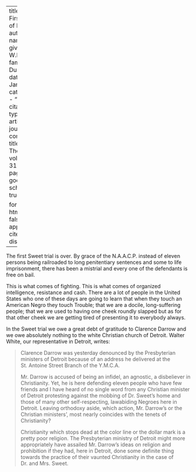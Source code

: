 
---
title: 'The First Battle of Detroit'
author:
  - name:
      given: W.E.B.
      family: Du Bois
date: Jan. 1926
categories: 
  - ""
citation: 
  type: article-journal
  container-title: The Crisis
  volume: 31
  issue: 3
  page: 114
google-scholar: true

format:
  html:
    toc: false
    appendix-cite-as: display
---



The first Sweet trial is over. By grace of the N.A.A.C.P. instead of eleven persons being railroaded to long penitentiary sentences and some to life imprisonment, there has been a mistrial and every one of the defendants is free on bail. 

This is what comes of fighting. This is what comes of organized intelligence, resistance and cash. There are a lot of people in the United States who one of these days are going to learn that when they touch an American Negro they touch Trouble; that we are a docile, long-suffering people; that we are used to having one cheek roundly slapped but as for that other cheek we are getting tired of presenting it to everybody always. 

In the Sweet trial we owe a great debt of gratitude to Clarence Darrow and we owe absolutely nothing to the white Christian church of Detroit. Walter White, our representative in Detroit, writes: 

> Clarence Darrow was yesterday denounced by the Presbyterian ministers of Detroit because of an address he delivered at the St. Antoine Street Branch of the Y.M.C.A. <p> Mr. Darrow is accused of being an infidel, an agnostic, a disbeliever in Christianity. Yet, he is here defending eleven people who have few friends and I have heard of no single word from any Christian minister of Detroit protesting against the mobbing of Dr. Sweet's home and those of many other self-respecting, lawabiding Negroes here in Detroit. Leaving orthodoxy aside, which action, Mr. Darrow's or the Christian ministers', most nearly coincides with the tenets of Christianity? <p>  Christianity which stops dead at the color line or the dollar mark is a pretty poor religion. The Presbyterian ministry of Detroit might more appropriately have assailed Mr. Darrow's ideas on religion and prohibition if they had, here in Detroit, done some definite thing towards the practice of their vaunted Christianity in the case of Dr. and Mrs. Sweet. 

